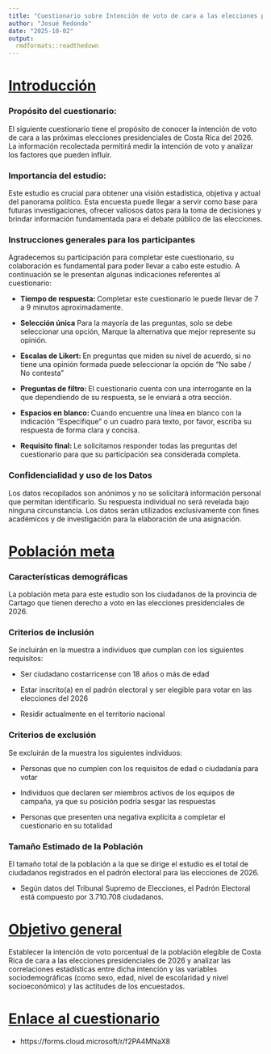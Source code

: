 ```yaml
---
title: "Cuestionario sobre Intención de voto de cara a las elecciones presidenciales del 2026"
author: "Josué Redondo"
date: "2025-10-02"
output: 
  rmdformats::readthedown
---
```


# <ins>Introducción</ins>

### Propósito del cuestionario:

El siguiente cuestionario tiene el propósito de conocer la intención de voto de cara a las próximas elecciones presidenciales de Costa Rica del 2026. La información recolectada permitirá medir la intención de voto y analizar los factores que pueden influir.

### Importancia del estudio:

Este estudio es crucial para obtener una visión estadística, objetiva y actual del panorama político. Esta encuesta puede llegar a servir como base para futuras investigaciones, ofrecer valiosos datos para la toma de decisiones y brindar información fundamentada para el debate público de las elecciones.

### Instrucciones generales para los participantes

Agradecemos su participación para completar este cuestionario, su colaboración es fundamental para poder llevar a cabo este estudio. A continuación se le presentan algunas indicaciones referentes al cuestionario:

* **Tiempo de respuesta: ** Completar este cuestionario le puede llevar de 7 a 9 minutos aproximadamente.

* **Selección única** Para la mayoría de las preguntas, solo se debe seleccionar una opción, Marque la alternativa que mejor represente su opinión.

* **Escalas de Likert: ** En preguntas que miden su nivel de acuerdo, si no tiene una opinión formada puede seleccionar la opción de "No sabe / No contesta" 

* **Preguntas de filtro: ** El cuestionario cuenta con una interrogante en la que dependiendo de su respuesta, se le enviará a otra sección. 

* **Espacios en blanco: ** Cuando encuentre una línea en blanco con la indicación "Especifique" o un cuadro para texto, por favor, escriba su respuesta de forma clara y concisa.

* **Requisito final: ** Le solicitamos responder todas las preguntas del cuestionario para que su participación sea considerada completa.

### Confidencialidad y uso de los Datos

Los datos recopilados son anónimos y no se solicitará  información personal que permitan identificarlo. Su respuesta individual no será revelada bajo ninguna circunstancia. Los datos serán utilizados exclusivamente con fines académicos y de investigación para la elaboración de una asignación.

# <ins>Población meta</ins>

### Características demográficas

La población meta para este estudio son los ciudadanos de la provincia de Cartago que tienen derecho a voto en las elecciones presidenciales de 2026.

### Criterios de inclusión

Se incluirán en la muestra a individuos que cumplan con los siguientes requisitos:

* Ser ciudadano costarricense con 18 años o más de edad

* Estar inscrito(a) en el padrón electoral y ser elegible para votar en las elecciones del 2026

* Residir actualmente en el territorio nacional
  
### Criterios de exclusión

Se excluirán de la muestra los siguientes individuos:

* Personas que no cumplen con los requisitos de edad o ciudadanía para votar

* Individuos que declaren ser miembros activos de los equipos de campaña, ya que su posición podría sesgar las respuestas

* Personas que presenten una negativa explícita a completar el cuestionario en su totalidad

### Tamaño Estimado de la Población

El tamaño total de la población a la que se dirige el estudio es el total de ciudadanos registrados en el padrón electoral para las elecciones de 2026.

* Según datos del Tribunal Supremo de Elecciones, el Padrón Electoral está compuesto por 3.710.708 ciudadanos.

# <ins>Objetivo general</ins>

Establecer la intención de voto porcentual de la población elegible de Costa Rica de cara a las elecciones presidenciales de 2026 y analizar las correlaciones estadísticas entre dicha intención y las variables sociodemográficas (como sexo, edad, nivel de escolaridad y nivel socioeconómico) y las actitudes de los encuestados.

# <ins>Enlace al cuestionario</ins>

* https://forms.cloud.microsoft/r/f2PA4MNaX8
